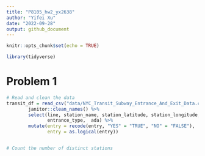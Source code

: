 ```yaml
---
title: "P8105_hw2_yx2638"
author: "Yifei Xu"
date: "2022-09-28"
output: github_document
---
```


```r
knitr::opts_chunk$set(echo = TRUE)
```

```r
library(tidyverse)
```


# Problem 1

```r
# Read and clean the data
transit_df = read_csv("data/NYC_Transit_Subway_Entrance_And_Exit_Data.csv") %>%
        janitor::clean_names() %>%
        select(line, station_name, station_latitude, station_longitude, route1:route11, entry, vending, 
               entrance_type,  ada) %>%
        mutate(entry = recode(entry, "YES" = "TRUE", "NO" = "FALSE"),
               entry = as.logical(entry))



```

```r
# Count the number of distinct stations


```

